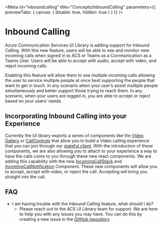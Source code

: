
<Meta
  id="inboundcalling"
  title="Concepts/InboundCalling"
  parameters={{ previewTabs: { canvas: { disable: true, hidden: true } } }}
/>

# Inbound Calling

Azure Communication Services UI Library is adding support for Inbound Calling. With this new feature, users will
be able to see and monitor new incoming calls when signed in to ACS or Teams as a Communication as a Teams User.
Users will be able to accept with audio, accept with video, and reject incoming calls.

Enabling this feature will allow them to see multiple incoming calls allowing the user to service multiple people
at once best supporting the people that want to get in touch. In any scenario when your user’s assist multiple people simultaneously and better support those trying to reach them. In any scenario, when your users are logged in, you are able to accept or reject based on your users' needs.

## Incorporating Inbound Calling into your Experience

Currently the UI library exports a series of components like the [Video
Gallery](./?path=/docs/ui-components-videogallery--video-gallery) or
[CallControls](./?path=/docs/ui-components-controlbar--control-bar) that allow you to build a Video calling
experience that you can join through our [stateful client](./?path=/docs/quickstarts-statefulcallclient--page).
With the introduction of these components, we are also allowing you to attach to your experience a way to have
the calls come to you through these new react components. We are adding this capability with the new
[IncomingCallStack](./?path=/docs/ui-components-internal-inboundcalling-incomingcallstack--incoming-call-stack) and
[IncomingCallNotification](./?path=/docs/ui-components-internal-inboundcalling-incomingcallnotification--incoming-call-notification) Component.
These new components will allow you to accept, accept with video, or reject the call. Accepting will bring you straight into the call.

## FAQ

- I am having trouble with the Inbound Calling feature, what should I do?
  - Please reach out to the ACS UI Library team for support. We are here to help you with any issues you may have. You can do this
    by creating a new issue in the [GitHub repository](https://github.com/Azure/communication-ui-library/issues)
